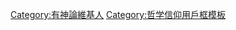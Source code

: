 {{Userbox
  |id=神
  |id-c=white
  |id-s=20
  |info=這個用戶'''[[有神論|相信神明存在]]'''。
  |info-c=#ffff99
  |info-s=10
  |border-c=blue
}}<includeonly>[[Category:有神論維基人]]</includeonly>
<noinclude>
[[Category:哲学信仰用戶框模板]]
</noinclude>
